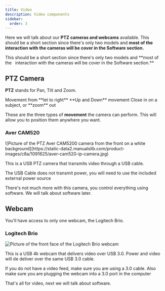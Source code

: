 ---
title: Video
description: Video components
sidebar:
  order: 3
---


Here we will talk about our **PTZ cameras and webcams** available. This should be a short section since there's only two models and **most of the interaction with the cameras will be cover in the Software section.**

<Aside type="tip" title="Phew...">
  This should be a short section since there's only two models and **most of the
    interaction with the cameras will be cover in the Software section.**
</Aside>

## PTZ Camera

**PTZ** stands for Pan, Tilt and Zoom.

<Card title="Movement">
  <Tabs>
    <TabItem label="Pan" icon="right-arrow">
      Movement from **let to right**
    </TabItem>
    <TabItem label="Tilt" icon="up-arrow">
      **Up and Down** movement
    </TabItem>
    <TabItem label="Zoom" icon="seti:code-search">
      Close in on a subject, or **zoom** out
    </TabItem>
  </Tabs>
</Card>

These are the three types of **movement** the camera can perform. This will allow you to position them anywhere you want.

### Aver CAM520

<div class="center">
  ![Picture of the PTZ Aver CAM5200 camera from the front on a white
  background](https://static-data2.manualslib.com/product-images/c8a/1091625/aver-cam520-ip-camera.jpg)
</div>

This is a USB PTZ camera that transmits video through a USB cable.

<Aside>
  The USB Cable does not transmit power, you will need to use the included
  external power source
</Aside>

There's not much more with this camera, you control everything using software. We will talk about software later.

## Webcam

You'll have access to only one webcam, the Logitech Brio.

### Logitech Brio

![Picture of the front face of the Logitech Brio webcam](https://resource.logitech.com/w_797,c_limit,q_auto,f_auto,dpr_1.0/d_transparent.gif/content/dam/logitech/en/products/webcams/brio/brio-ultra-hd-sound-professional.png?v=1)

This is a USB 4k webcam that delivers video over USB 3.0. Power and video will de deliver over the same USB 3.0 cable.

<Aside>
  If you do not have a video feed, make sure you are using a 3.0 cable. Also
  make sure you are plugging the webcam into a 3.0 port in the computer
</Aside>

That's all for video, next we will talk about software.
